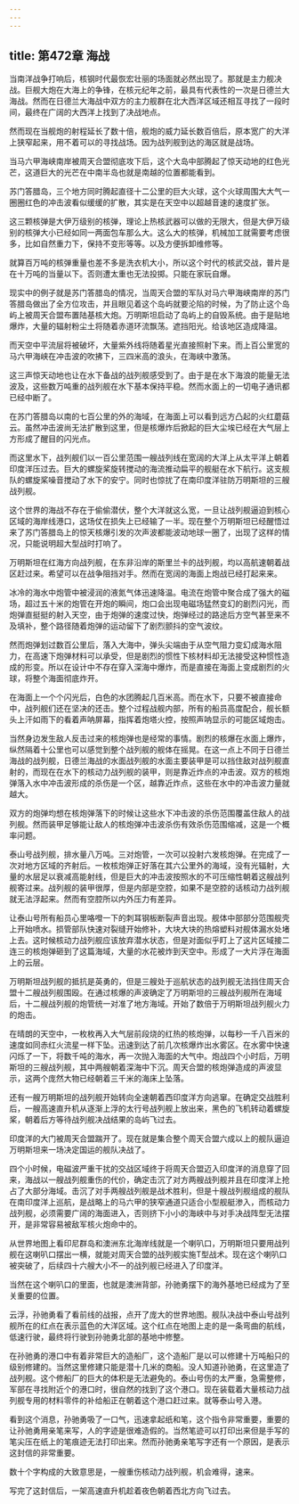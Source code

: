```yaml
---
---
---
```

title: 第472章 海战
---



当南洋战争打响后，核钢时代最恢宏壮丽的场面就必然出现了。那就是主力舰决战。巨舰大炮在大海上的争锋，在核元纪年之前，最具有代表性的一次是日德兰大海战。然而在日德兰大海战中双方的主力舰群在北大西洋区域还相互寻找了一段时间，最终在广阔的大西洋上找到了决战地点。

然而现在当舰炮的射程延长了数十倍，舰炮的威力延长数百倍后，原本宽广的大洋上狭窄起来，用不着可以的寻找战场。因为战列舰到达的海区就是战场。

当马六甲海峡南岸被周天合盟彻底攻下后，这个大岛中部腾起了惊天动地的红色光芒，这道巨大的光芒在中南半岛也就是南越的位置都能看到。

苏门答腊岛，三个地方同时腾起直径十二公里的巨大火球，这个火球周围大大气一圈圈红色的冲击波看似缓缓的扩散，其实是在天空中以超越音速的速度扩张。

这三颗核弹是大伊万级别的核弹，理论上热核武器可以做的无限大，但是大伊万级别的核弹大小已经如同一两面包车那么大。这么大的核弹，机械加工就需要考虑很多，比如自然重力下，保持不变形等等。以及方便拆卸维修等。

就算百万吨的核弹重量也差不多是洗衣机大小，所以这个时代的核武交战，普片是在十万吨的当量以下。否则遭太重也无法投掷。只能在家玩自爆。

现实中的例子就是苏门答腊岛的情况，当周天合盟的军队对马六甲海峡南岸的苏门答腊岛做出了全方位攻击，并且眼见着这个岛屿就要沦陷的时候，为了防止这个岛屿上被周天合盟布置陆基核大炮。万明斯坦启动了岛屿上的自毁系统。由于是贴地爆炸，大量的辐射粉尘土将随着赤道环流飘荡。遮挡阳光。给该地区造成降温。

而天空中平流层将被破坏，大量紫外线将随着星光直接照射下来。而上百公里宽的马六甲海峡在冲击波的吹拂下，三四米高的浪头，在海峡中激荡。

这三声惊天动地也让在水下备战的战列舰感受到了。由于是在水下海浪的能量无法波及，这些数万吨重的战列舰在水下基本保持平稳。然而水面上的一切电子通讯都已经中断了。

在苏门答腊岛以南的七百公里的外的海域，在海面上可以看到远方凸起的火红蘑菇云。虽然冲击波尚无法扩散到这里，但是核爆炸后掀起的巨大尘埃已经在大气层上方形成了醒目的闪光点。

而这里水下，战列舰们以一百公里范围一艘战列线在宽阔的大洋上从太平洋上朝着印度洋压过去。巨大的螺旋桨旋转搅动的海流推动扁平的舰艇在水下航行。这支舰队的螺旋桨噪音搅动了水下的安宁。同时也惊扰了在南印度洋驻防万明斯坦的三艘战列舰。

这个世界的海战不存在于偷偷潜伏，整个大洋就这么宽，一旦让战列舰逼迫到核心区域的海岸线港口，这场仗在损失上已经输了一半。现在整个万明斯坦已经醒悟过来了苏门答腊岛上的惊天核爆引发的次声波都能波动地球一圈了，出现了这样的情况，只能说明超大型战时打响了。

万明斯坦在红海方向战列舰，在东非沿岸的斯里兰卡的战列舰，均以高航速朝着战区赶过来。希望可以在战争阻挡对手。然而在宽阔的海面上炮战已经打起来来。

冰冷的海水中炮管中被浸润的液氮气体迅速降温。电流在炮管中聚合成了强大的磁场，超过五十米的炮管在开炮的瞬间，炮口会出现电磁场猛然变幻的剧烈闪光，而炮弹直挺挺的射入天空，由于炮弹的速度过快，炮弹经过的路途后方空气甚至来不及填补，整个路径随着炮弹的运动留下了剧烈颤抖的空气波纹。

然而炮弹划过数百公里后，落入大海中，弹头尖端由于从空气阻力变幻成海水阻力，在高速下炮弹材料可以承受，但是剧烈的惯性下核材料却无法接受这种惯性造成的形变。所以在设计中不存在穿入深海中爆炸，而是直接在海面上变成剧烈的火球，将整个海面彻底炸开。

在海面上一个个闪光后，白色的水团腾起几百米高。而在水下，只要不被直接命中，战列舰们还在坚决的还击。整个过程战舰内部，所有的船员高度配合，舰长额头上汗如雨下的看着声呐屏幕，指挥着炮塔火控，按照声呐显示的可能区域炮击。

当然身边发生敌人反击过来的核炮弹也是经常的事情。剧烈的核爆在水面上爆炸，纵然隔着十公里也可以感觉到整个战列舰的舰体在摇晃。在这一点上不同于日德兰海战的战列舰，日德兰海战的水面战列舰的水面主要装甲是可以挡住敌对战列舰直射的，而现在在水下的核动力战列舰的装甲，则是靠近炸点的冲击波。双方的核炮弹落入水中冲击波形成的杀伤是一个区，越靠近炸点，这些在水中的冲击波力量就越大。

双方的炮弹均想在核炮弹落下的时候让这些水下冲击波的杀伤范围覆盖住敌人的战列舰。然而装甲足够能让敌人的核炮弹冲击波杀伤有效杀伤范围缩减，这是一个概率问题。

泰山号战列舰，排水量八万吨。三对炮管，一次可以投射六发核炮弹。在完成了一次对地方区域的齐射后。一枚核炮弹正好落在其六公里外的海域，没有光辐射，大量的水层足以衰减高能射线，但是巨大的冲击波按照水的不可压缩性朝着这艘战列舰寄过来。战列舰的装甲很厚，但是内部是空腔，如果不是空腔的话核动力战列舰就无法浮起来。然而有空腔所以内外压力有差异。

让泰山号所有船员心里咯噔一下的刺耳钢板断裂声音出现。舰体中部部分范围舰壳上开始喷水。损管部队快速对裂缝开始修补，大块大块的热熔塑料对舰体漏水处堵上去。这时候核动力战列舰应该放弃潜水状态，但是对面似乎盯上了这片区域接二连三的核炮弹砸到了这篇海域，大量的水花被炸到天空中。形成了一大片浮在海面上的云层。

万明斯坦战列舰的抵抗是英勇的，但是三艘处于巡航状态的战列舰无法挡住周天合盟十二艘战列舰围殴。在通过核爆的声波确定了万明斯坦的三艘战列舰所在海域后，十二艘战列舰的炮管统一对准了地方海域。开始了数倍于万明斯坦战列舰火力的炮击。

在晴朗的天空中，一枚枚再入大气层前段烧的红热的核炮弹，以每秒一千八百米的速度如同赤红火流星一样下坠。迅速到达了前几次核爆炸出水雾区。在水雾中快速闪烁了一下，将数千吨的海水，再一次抛入海面的大气中。炮战四个小时后，万明斯坦的三艘战列舰，其中两艘朝着深海中下沉。周天合盟的核炮弹造成的声波显示，这两个庞然大物已经朝着三千米的海床上坠落。

还有一艘万明斯坦的战列舰开始转向全速朝着西印度洋方向逃窜。在确定交战胜利后，一艘高速直升机从逐渐上浮的太行号战列舰上放出来，黑色的飞机转动着螺旋桨，朝着后方等待战列舰决战结果的岛屿飞过去。

印度洋的大门被周天合盟踹开了。现在就是集合整个周天合盟六成以上的舰队逼迫万明斯坦来一场决定国运的舰队决战了。

四个小时候，电磁波严重干扰的交战区域终于将周天合盟迈入印度洋的消息穿了回来，海战以一艘战列舰重伤的代价，确定击沉了对方两艘战列舰并且在印度洋上抢占了大部分海域。击沉了对手两艘战列舰是战术胜利，但是十艘战列舰组成的舰队在南印度洋上巡航，是战略上的马六甲的狭窄通道只适合小型舰艇渗入，而核动力战列舰，必须需要广阔的海面进入，否则挤下小小的海峡中与对手决战阵型无法摆开，是非常容易被敌军核火炮命中的。

从世界地图上看印尼群岛和澳洲东北海岸线就是一个喇叭口，万明斯坦只要用战列舰在这喇叭口摆出一横，就能对周天合盟的战列舰实施T型战术。现在这个喇叭口被突破了，后续四十六艘大小不一的战列舰已经进入了印度洋。

当然在这个喇叭口的里面，也就是澳洲背部，孙驰勇摆下的海外基地已经成为了至关重要的位置。

云浮，孙驰勇看了看前线的战报，点开了庞大的世界地图。舰队决战中泰山号战列舰所在的红点在表示蓝色的大洋区域。这个红点在地图上走的是一条弯曲的航线，低速行驶，最终将行驶到孙驰勇北部的基地中修整。

在孙驰勇的港口中有着非常巨大的造船厂，这个造船厂是以可以修建十万吨船只的级别修建的。当然这里修建只能是潜十几米的商船。没人知道孙驰勇，在这里造了战列舰。这个修船厂的巨大的体积是无法避免的。泰山号伤的太严重，急需整修，军部在寻找附近个的港口时，很自然的找到了这个港口。现在装载着大量核动力战列舰专用的材料零件的补给船正在朝着这个港口赶过来。就等泰山号入港。

看到这个消息，孙驰勇吸了一口气，迅速拿起纸和笔，这个指令非常重要，重要的让孙驰勇用亲笔来写，人的字迹是很难造假的。当然笔迹可以打印出来但是手写的笔尖压在纸上的笔痕迹无法打印出来。然而孙驰勇亲笔写字还有一个原因，是表示这封信的非常重要。

数十个字构成的大致意思是，一艘重伤核动力战列舰，机会难得，速来。

写完了这封信后，一架高速直升机趁着夜色朝着西北方向飞过去。